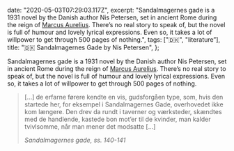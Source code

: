 

  date: "2020-05-03T07:29:03.117Z",
  excerpt:
    "Sandalmagernes gade is a 1931 novel by the Danish author Nis Petersen, set in ancient Rome during the reign of [Marcus Aurelius](https://en.wikipedia.org/wiki/Marcus_Aurelius). There’s no real story to speak of, but the novel is full of humour and lovely lyrical expressions. Even so, it takes a lot of willpower to get through 500 pages of nothing.",
  tags: ["🇩🇰", "literature”],
  title: "🇩🇰 Sandalmagernes Gade by Nis Petersen",
};

Sandalmagernes gade is a 1931 novel by the Danish author Nis Petersen, set in ancient Rome during the reign of [Marcus Aurelius](https://en.wikipedia.org/wiki/Marcus_Aurelius). There’s no real story to speak of, but the novel is full of humour and lovely lyrical expressions. Even so, it takes a lot of willpower to get through 500 pages of nothing.

> [...] de erfarne førere kendte en vis, gudsforgåen type, som, hvis den startede her, for eksempel i Sandalmagernes Gade, overhovedet ikke kom længere. Den drev da rundt i taverner og værksteder, skændtes med de handlende, kastede bon mot’er til de kvinder, man kalder tvivlsomme, når man mener det modsatte [...]
>
> <cite>Sandalmagernes gade, ss. 140-141</cite>

